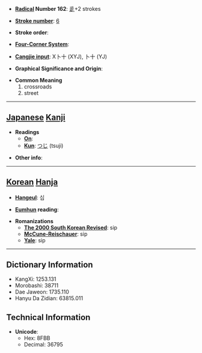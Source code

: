 * '''[[Wiktionary:Chinese radical index| Radical]] Number 162''': [[Wiktionary:Chinese radical index 辵|辵]]+2 strokes

* '''[[Wiktionary:Chinese total strokes index|Stroke number]]''': [[Wiktionary:Chinese total strokes index 6|6]]

* '''Stroke order''': 

* '''[[Wiktionary:Chinese four corner index|Four-Corner System]]''': 

* '''[[Wiktionary:Chinese Cangjie index|Cangjie input]]''': X卜十 (XYJ), 卜十 (YJ)

* '''Graphical Significance and Origin''': 

* '''Common Meaning'''
*#crossroads
*# street


----

== [[Japanese]] [[Kanji]] ==

* '''Readings'''
** '''[[On]]''': 
** '''[[Kun]]''': [[つじ]] (tsuji)

* '''Other info''':  

----

== [[Korean]] [[Hanja]] ==

* '''[[Hangeul]]''': 십

* '''[[Eumhun]] reading''': 

* '''Romanizations'''
** '''[[The 2000 South Korean Revised Romanization|The 2000 South Korean Revised]]''': sip
** '''[[McCune-Reischauer]]''': sip
** '''[[Yale]]''': sip

----

== Dictionary Information ==

* KangXi: 1253.131
* Morobashi: 38711
* Dae Jaweon: 1735.110
* Hanyu Da Zidian: 63815.011

== Technical Information ==

* '''Unicode''':
** Hex: 8FBB
** Decimal: 36795